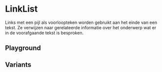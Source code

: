 
<Meta of={LinkListStories} />

# LinkList

<CitationDocumentation
  component="Utrecht LinkList"
  url="https://nl-design-system.github.io/utrecht/storybook-css/index.html?path=/docs/css-link-list--docs"
/>

Links met een pijl als voorloopteken worden gebruikt aan het einde van een tekst. Ze verwijzen naar gerelateerde informatie over het onderwerp wat er in de voorafgaande tekst is besproken.

## Playground

<Canvas of={LinkListStories.Playground} />
<Controls of={LinkListStories.Playground} />

## Variants

<Canvas of={LinkListStories.ListItemWithDifferentIcon} />
